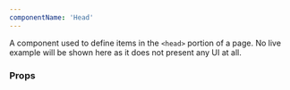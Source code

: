 ```yaml
---
componentName: 'Head'
---
```


A component used to define items in the `<head>` portion of a page. No live example will be shown here as it does not present any UI at all.

<UsageDetails packageJson={packageJson} />

### Props

<PropsTable props={componentProps} />
